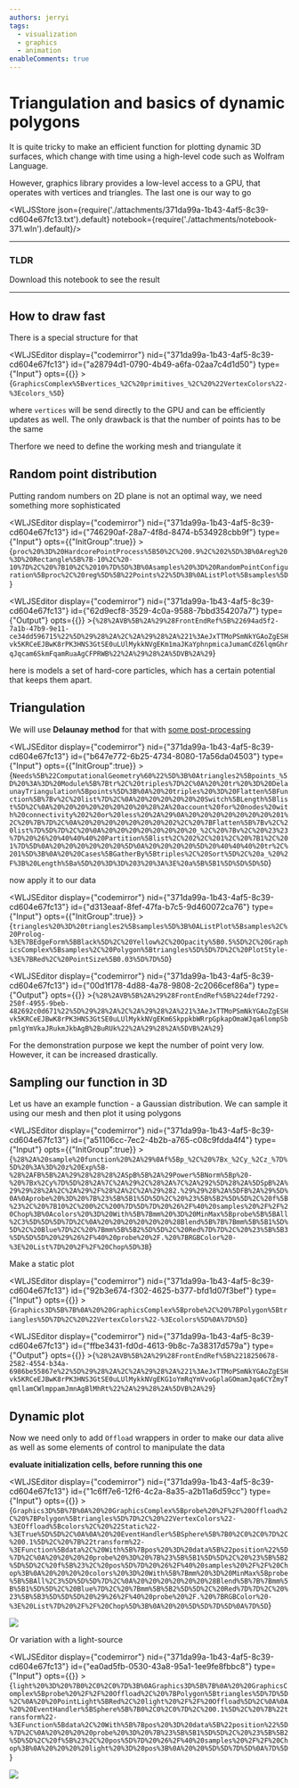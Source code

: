 ```yaml
---
authors: jerryi
tags:
  - visualization
  - graphics
  - animation
enableComments: true
---
```


# Triangulation and basics of dynamic polygons
It is quite tricky to make an efficient function for plotting dynamic 3D surfaces, which change with time using a high-level code such as Wolfram Language.

<!--truncate-->

However, graphics library provides a low-level access to a GPU, that operates with vertices and triangles. The last one is our way to go




<WLJSStore json={require('./attachments/371da99a-1b43-4af5-8c39-cd604e67fc13.txt').default} notebook={require('./attachments/notebook-371.wln').default}/>




---

### TLDR

Download this notebook to see the result

---

## How to draw fast
There is a special structure for that

<WLJSEditor display={"codemirror"} nid={"371da99a-1b43-4af5-8c39-cd604e67fc13"} id={"a28794d1-0790-4b49-a6fa-02aa7c4d1d50"} type={"Input"} opts={{}} >{`GraphicsComplex%5Bvertices_%2C%20primitives_%2C%20%22VertexColors%22-%3Ecolors_%5D`}</WLJSEditor>

where `vertices` will be send directly to the GPU and can be efficiently updates as well. The only drawback is that the number of points has to be the same

Therfore we need to define the working mesh and triangulate it

## Random point distribution
Putting random numbers on 2D plane is not an optimal way, we need something more sophisticated

<WLJSEditor display={"codemirror"} nid={"371da99a-1b43-4af5-8c39-cd604e67fc13"} id={"746290af-28a7-4f8d-8474-b534928cbb9f"} type={"Input"} opts={{"InitGroup":true}} >{`proc%20%3D%20HardcorePointProcess%5B50%2C%200.9%2C%202%5D%3B%0Areg%20%3D%20Rectangle%5B%7B-10%2C%20-10%7D%2C%20%7B10%2C%2010%7D%5D%3B%0Asamples%20%3D%20RandomPointConfiguration%5Bproc%2C%20reg%5D%5B%22Points%22%5D%3B%0AListPlot%5Bsamples%5D`}</WLJSEditor>

<WLJSEditor display={"codemirror"} nid={"371da99a-1b43-4af5-8c39-cd604e67fc13"} id={"62d9ecf8-3529-4c0a-9588-7bbd354207a7"} type={"Output"} opts={{}} >{`%28%2AVB%5B%2A%29%28FrontEndRef%5B%22694ad5f2-7a1b-47b9-9e11-ce34dd596715%22%5D%29%28%2A%2C%2A%29%28%2A%221%3AeJxTTMoPSmNkYGAoZgESHvk5KRCeEJBwK8rPK3HNS3GtSE0uLUlMykkNVgEKm1maJKaYphnpmicaJumamCdZ6lqmGhrqJqcam6SkmFqamRuaAgCFPRWB%22%2A%29%28%2A%5DVB%2A%29`}</WLJSEditor>

here is models a set of hard-core particles, which has a certain potential that keeps them apart.

## Triangulation
We will use __Delaunay method__ for that with [some post-processing](https://mathematica.stackexchange.com/questions/277/how-to-get-actual-triangles-from-delaunaytriangulation)

<WLJSEditor display={"codemirror"} nid={"371da99a-1b43-4af5-8c39-cd604e67fc13"} id={"b647e772-6b25-4734-8080-17a56da04503"} type={"Input"} opts={{"InitGroup":true}} >{`Needs%5B%22ComputationalGeometry%60%22%5D%3B%0Atriangles2%5Bpoints_%5D%20%3A%3D%20Module%5B%7Btr%2C%20triples%7D%2C%0A%20%20tr%20%3D%20DelaunayTriangulation%5Bpoints%5D%3B%0A%20%20triples%20%3D%20Flatten%5BFunction%5B%7Bv%2C%20list%7D%2C%0A%20%20%20%20%20%20Switch%5BLength%5Blist%5D%2C%0A%20%20%20%20%20%20%20%20%28%2A%20account%20for%20nodes%20with%20connectivity%202%20or%20less%20%2A%29%0A%20%20%20%20%20%20%20%201%2C%20%7B%7D%2C%0A%20%20%20%20%20%20%20%202%2C%20%7BFlatten%5B%7Bv%2C%20list%7D%5D%7D%2C%20%0A%20%20%20%20%20%20%20%20_%2C%20%7Bv%2C%20%23%23%7D%20%26%20%40%40%40%20Partition%5Blist%2C%202%2C%201%2C%20%7B1%2C%201%7D%5D%0A%20%20%20%20%20%20%5D%0A%20%20%20%20%5D%20%40%40%40%20tr%2C%201%5D%3B%0A%20%20Cases%5BGatherBy%5Btriples%2C%20Sort%5D%2C%20a_%20%2F%3B%20Length%5Ba%5D%20%3D%3D%203%20%3A%3E%20a%5B%5B1%5D%5D%5D%5D`}</WLJSEditor>

now apply it to our data

<WLJSEditor display={"codemirror"} nid={"371da99a-1b43-4af5-8c39-cd604e67fc13"} id={"d313eaaf-8fef-47fa-b7c5-9d460072ca76"} type={"Input"} opts={{"InitGroup":true}} >{`triangles%20%3D%20triangles2%5Bsamples%5D%3B%0AListPlot%5Bsamples%2C%20Prolog-%3E%7BEdgeForm%5BBlack%5D%2C%20Yellow%2C%20Opacity%5B0.5%5D%2C%20GraphicsComplex%5Bsamples%2C%20Polygon%5Btriangles%5D%5D%7D%2C%20PlotStyle-%3E%7BRed%2C%20PointSize%5B0.03%5D%7D%5D`}</WLJSEditor>

<WLJSEditor display={"codemirror"} nid={"371da99a-1b43-4af5-8c39-cd604e67fc13"} id={"00d1f178-4d88-4a78-9808-2c2066cef86a"} type={"Output"} opts={{}} >{`%28%2AVB%5B%2A%29%28FrontEndRef%5B%224def7292-250f-4955-9beb-482692c0d671%22%5D%29%28%2A%2C%2A%29%28%2A%221%3AeJxTTMoPSmNkYGAoZgESHvk5KRCeEJBwK8rPK3HNS3GtSE0uLUlMykkNVgEKm6SkppkbWRrpGpkapOmaWJqa6lompSbpmlgYmVkaJRukmJkbAgB%2BuRUk%22%2A%29%28%2A%5DVB%2A%29`}</WLJSEditor>

For the demonstration purpose we kept the number of point very low. However, it can be increased drastically. 

## Sampling our function in 3D
Let us have an example function - a Gaussian distribution. We can sample it using our mesh and then plot it using polygons

<WLJSEditor display={"codemirror"} nid={"371da99a-1b43-4af5-8c39-cd604e67fc13"} id={"a51106cc-7ec2-4b2b-a765-c08c9fdda4f4"} type={"Input"} opts={{"InitGroup":true}} >{`%28%2A%20sample%20function%20%2A%29%0Af%5Bp_%2C%20%7Bx_%2Cy_%2Cz_%7D%5D%20%3A%3D%20z%20Exp%5B-%28%2AFB%5B%2A%29%28%28%28%2ASpB%5B%2A%29Power%5BNorm%5Bp%20-%20%7Bx%2Cy%7D%5D%28%2A%7C%2A%29%2C%28%2A%7C%2A%292%5D%28%2A%5DSpB%2A%29%29%28%2A%2C%2A%29%2F%28%2A%2C%2A%29%282.%29%29%28%2A%5DFB%2A%29%5D%0A%0Aprobe%20%3D%20%7B%23%5B%5B1%5D%5D%2C%20%23%5B%5B2%5D%5D%2C%20f%5B%23%2C%20%7B10%2C%200%2C%200%7D%5D%7D%20%26%2F%40%20samples%20%2F%2F%20Chop%3B%0Acolors%20%3D%20With%5B%7Bmm%20%3D%20MinMax%5Bprobe%5B%5BAll%2C3%5D%5D%5D%7D%2C%0A%20%20%20%20%20%20%28Blend%5B%7B%7Bmm%5B%5B1%5D%5D%2C%20Blue%7D%2C%20%7Bmm%5B%5B2%5D%5D%2C%20Red%7D%7D%2C%20%23%5B%5B3%5D%5D%5D%20%29%26%2F%40%20probe%20%2F.%20%7BRGBColor%20-%3E%20List%7D%20%2F%2F%20Chop%5D%3B`}</WLJSEditor>

Make a static plot

<WLJSEditor display={"codemirror"} nid={"371da99a-1b43-4af5-8c39-cd604e67fc13"} id={"92b3e674-f302-4625-b377-bfd1d07f3bef"} type={"Input"} opts={{}} >{`Graphics3D%5B%7B%0A%20%20GraphicsComplex%5Bprobe%2C%20%7BPolygon%5Btriangles%5D%7D%2C%20%22VertexColors%22-%3Ecolors%5D%0A%7D%5D`}</WLJSEditor>

<WLJSEditor display={"codemirror"} nid={"371da99a-1b43-4af5-8c39-cd604e67fc13"} id={"ffbe3431-fd0d-4613-9b8c-7a38317d579a"} type={"Output"} opts={{}} >{`%28%2AVB%5B%2A%29%28FrontEndRef%5B%2218250678-2582-4554-b34a-6986be55867e%22%5D%29%28%2A%2C%2A%29%28%2A%221%3AeJxTTMoPSmNkYGAoZgESHvk5KRCeEJBwK8rPK3HNS3GtSE0uLUlMykkNVgEKG1oYmRqYmVvoGplaGOmamJqa6CYZmyTqmllamCWlmppamJmnAgBlMhRt%22%2A%29%28%2A%5DVB%2A%29`}</WLJSEditor>

## Dynamic plot
Now we need only to add `Offload` wrappers in order to make our data alive as well as some elements of control to manipulate the data

**evaluate initialization cells, before running this one**

<WLJSEditor display={"codemirror"} nid={"371da99a-1b43-4af5-8c39-cd604e67fc13"} id={"1c6ff7e6-12f6-4c2a-8a35-a2b11a6d59cc"} type={"Input"} opts={{}} >{`Graphics3D%5B%7B%0A%20%20GraphicsComplex%5Bprobe%20%2F%2F%20Offload%2C%20%7BPolygon%5Btriangles%5D%7D%2C%20%22VertexColors%22-%3EOffload%5Bcolors%2C%20%22Static%22-%3ETrue%5D%5D%2C%0A%0A%20%20EventHandler%5BSphere%5B%7B0%2C0%2C0%7D%2C%200.1%5D%2C%20%7B%22transform%22-%3EFunction%5Bdata%2C%20With%5B%7Bpos%20%3D%20data%5B%22position%22%5D%7D%2C%0A%20%20%20%20probe%20%3D%20%7B%23%5B%5B1%5D%5D%2C%20%23%5B%5B2%5D%5D%2C%20f%5B%23%2C%20pos%5D%7D%20%26%2F%40%20samples%20%2F%2F%20Chop%3B%0A%20%20%20%20colors%20%3D%20With%5B%7Bmm%20%3D%20MinMax%5Bprobe%5B%5BAll%2C3%5D%5D%5D%7D%2C%0A%20%20%20%20%20%20%28Blend%5B%7B%7Bmm%5B%5B1%5D%5D%2C%20Blue%7D%2C%20%7Bmm%5B%5B2%5D%5D%2C%20Red%7D%7D%2C%20%23%5B%5B3%5D%5D%5D%20%29%26%2F%40%20probe%20%2F.%20%7BRGBColor%20-%3E%20List%7D%20%2F%2F%20Chop%5D%3B%0A%20%20%5D%5D%7D%5D%0A%7D%5D`}</WLJSEditor>

![](./../gif1_v-ezgif.com-video-to-gif-converter.gif)


Or variation with a light-source

<WLJSEditor display={"codemirror"} nid={"371da99a-1b43-4af5-8c39-cd604e67fc13"} id={"ea0ad5fb-0530-43a8-95a1-1ee9fe8fbbc8"} type={"Input"} opts={{}} >{`light%20%3D%20%7B0%2C0%2C0%7D%3B%0AGraphics3D%5B%7B%0A%20%20GraphicsComplex%5Bprobe%20%2F%2F%20Offload%2C%20%7BPolygon%5Btriangles%5D%7D%5D%2C%0A%20%20PointLight%5BRed%2C%20light%20%2F%2F%20Offload%5D%2C%0A%0A%20%20EventHandler%5BSphere%5B%7B0%2C0%2C0%7D%2C%200.1%5D%2C%20%7B%22transform%22-%3EFunction%5Bdata%2C%20With%5B%7Bpos%20%3D%20data%5B%22position%22%5D%7D%2C%0A%20%20%20%20probe%20%3D%20%7B%23%5B%5B1%5D%5D%2C%20%23%5B%5B2%5D%5D%2C%20f%5B%23%2C%20pos%5D%7D%20%26%2F%40%20samples%20%2F%2F%20Chop%3B%0A%20%20%20%20light%20%3D%20pos%3B%0A%20%20%5D%5D%7D%5D%0A%7D%5D`}</WLJSEditor>

![](./../gif2-ezgif.com-crop.gif)
